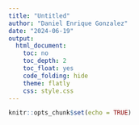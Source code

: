 ```yaml
---
title: "Untitled"
author: "Daniel Enrique Gonzalez"
date: "2024-06-19"
output:
  html_document:
    toc: no
    toc_depth: 2
    toc_float: yes
    code_folding: hide
    theme: flatly
    css: style.css
---
```


```r
knitr::opts_chunk$set(echo = TRUE)
```

<div class="highlight-box">

</div>